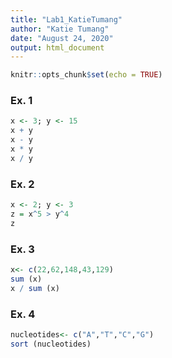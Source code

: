 ```yaml
---
title: "Lab1_KatieTumang"
author: "Katie Tumang"
date: "August 24, 2020"
output: html_document
---
```


```r
knitr::opts_chunk$set(echo = TRUE)
```

### Ex. 1

```r
x <- 3; y <- 15
x + y
x - y
x * y
x / y
```

### Ex. 2

```r
x <- 2; y <- 3
z = x^5 > y^4
z
```

### Ex. 3

```r
x<- c(22,62,148,43,129)
sum (x)
x / sum (x)
```

### Ex. 4

```r
nucleotides<- c("A","T","C","G")
sort (nucleotides)
```
